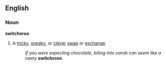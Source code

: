 ==English==
===Noun===
'''switcheroo'''
#A [[tricky]], [[sneaky]], or [[clever]] [[swap]] or [[exchange]].
#:''If you were expecting chocolate, biting into carob can seem like a nasty '''switcheroo'''.''